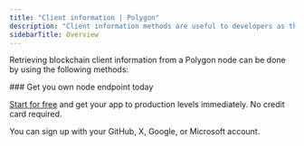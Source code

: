 ---
title: "Client information | Polygon"
description: "Client information methods are useful to developers as they allow them to retrieve important information about the client software, network, and node that their application is connected to. This information is critical for building reliable and efficient Polygon applications, ensuring compatibility, and monitoring the status and connectivity of the node."
sidebarTitle: Overview
---

Retrieving blockchain client information from a Polygon node can be done by using the following methods:

<CardGroup>
<Card title="web3_clientVersion | Polygon" href="/reference/polygon_node_api/client_info/web3_clientVersion" icon="angle-right" iconType="solid" horizontal />
<Card title="net_peerCount | Polygon" href="/reference/polygon_node_api/client_info/net_peerCount" icon="angle-right" iconType="solid" horizontal />
<Card title="net_listening | Polygon" href="/reference/polygon_node_api/client_info/net_listening" icon="angle-right" iconType="solid" horizontal />
</CardGroup>

<Check>
  ### Get you own node endpoint today

  [Start for free](https://console.chainstack.com/) and get your app to production levels immediately. No credit card required.

  You can sign up with your GitHub, X, Google, or Microsoft account.
</Check>
